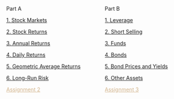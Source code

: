 :::: {.columns}

::: {.column width=50} 
Part A

[1. Stock Markets](b01-stock-market.html)

[2. Stock Returns](b02-stock-returns.html)

[3. Annual Returns](b03-annual-returns.html)

[4. Daily Returns](b04-daily-returns.html)

[5. Geometric Average Returns](b05-geometric-average-returns.html)

[6. Long-Run Risk](b06-long-run-risks.html)

[Assignment 2](assignment2.qmd){style="color:Tan"}
:::

::: {.column width=50}
Part B

[1. Leverage](c01-leverage.html)

[2. Short Selling](c02-short-sales.html)

[3. Funds](c03-funds.html)

[4. Bonds](c04-bonds.html)

[5. Bond Prices and Yields](c05-bond-prices-and-yields.html)

[6. Other Assets](c06-other-assets.html)

[Assignment 3](assignment3.qmd){style="color:Tan"}



:::

::::
